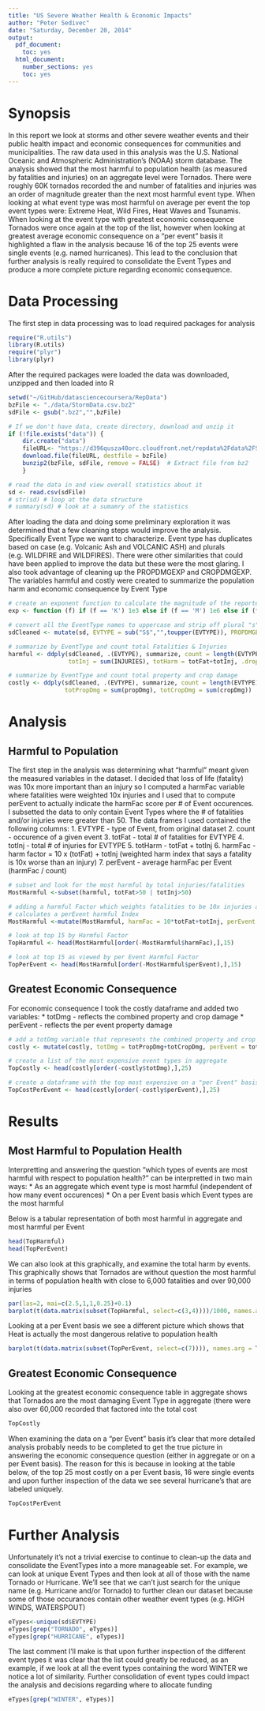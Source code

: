 ```yaml
---
title: "US Severe Weather Health & Economic Impacts"
author: "Peter Sedivec"
date: "Saturday, December 20, 2014"
output:
  pdf_document:
    toc: yes
  html_document:
    number_sections: yes
    toc: yes
---
```


# Synopsis
In this report we look at storms and other severe weather events and their public health impact and economic consequences for communities and municipalities. The raw data used in this analysis was the U.S. National Oceanic and Atmospheric Administration's (NOAA) storm database. The analysis showed that the most harmful to population health (as measured by fatalities and injuries) on an aggregate level were Tornados. There were roughly 60K tornados recorded the and number of fatalities and injuries was an order of magnitude greater than the next most harmful event type. When looking at what event type was most harmful on average per event the top event types were: Extreme Heat, Wild Fires, Heat Waves and Tsunamis. When looking at the event type with greatest economic consequence Tornados were once again at the top of the list, however when looking at greatest average economic consequence on a "per event" basis it highlighted a flaw in the analysis because 16 of the top 25 events were single events (e.g. named hurricanes). This lead to the conclusion that further analysis is really required to consolidate the Event Types and produce a more complete picture regarding economic consequence.

# Data Processing
The first step in data processing was to load required packages for analysis 

```r
require("R.utils")
library(R.utils)
require("plyr")
library(plyr)
```
After the required packages were loaded the data was downloaded, unzipped and then loaded into R

```r
setwd("~/GitHub/datasciencecoursera/RepData")
bzFile <- "./data/StormData.csv.bz2"
sdFile <- gsub(".bz2","",bzFile)

# If we don't have data, create directory, download and unzip it
if (!file.exists("data")) {
    dir.create("data")
    fileURL<- "https://d396qusza40orc.cloudfront.net/repdata%2Fdata%2FStormData.csv.bz2"
    download.file(fileURL, destfile = bzFile)
    bunzip2(bzFile, sdFile, remove = FALSE)  # Extract file from bz2
    }

# read the data in and view overall statistics about it
sd <- read.csv(sdFile)
# str(sd) # loop at the data structure
# summary(sd) # look at a sumamry of the statistics
```
After loading the data and doing some preliminary exploration it was determined that a few cleaning steps would improve the analysis. Specifically Event Type we want to characterize.  Event type has duplicates based on case (e.g. Volcanic Ash and VOLCANIC ASH) and plurals (e.g. WILDFIRE and WILDFIRES). There were other similarities that could have been applied to improve the data but these were the most glaring.  I also took advantage of cleaning up the PROPDMGEXP and CROPDMGEXP. The variables harmful and costly were created to summarize the population harm and economic consequence by Event Type

```r
# create an exponent function to calculate the magnitude of the reported crop/property damage (thousands, millions, billions)
exp <- function (f) if (f == 'K') 1e3 else if (f == 'M') 1e6 else if (f == 'B') 1e9 else 1

# convert all the EventType names to uppercase and strip off plural "s", clean-up PROPDMGEXP and COPDMGEXP so they're all upper-case factors and convert values to $ by creating propDmg and cropDmg functions
sdCleaned <- mutate(sd, EVTYPE = sub("S$","",toupper(EVTYPE)), PROPDMGEXP = toupper(PROPDMGEXP), CROPDMGEXP = toupper(CROPDMGEXP), propDmg = PROPDMG*exp(PROPDMGEXP), cropDmg = CROPDMG*exp(CROPDMGEXP))

# summarize by EventType and count total Fatalities & Injuries
harmful <- ddply(sdCleaned, .(EVTYPE), summarize, count = length(EVTYPE), totFat = sum(FATALITIES),
                 totInj = sum(INJURIES), totHarm = totFat+totInj, .drop=FALSE)

# summarize by EventType and count total property and crop damage
costly <- ddply(sdCleaned, .(EVTYPE), summarize, count = length(EVTYPE), 
                totPropDmg = sum(propDmg), totCropDmg = sum(cropDmg))
```

# Analysis
## Harmful to Population
The first step in the analysis was determining what "harmful" meant given the measured variables in the dataset. I decided that loss of life (fatality) was 10x more important than an injury so I computed a harmFac variable where fatalities were weighted 10x injuries and I used that to compute perEvent to actually indicate the harmFac score per # of Event occurences.  I subsetted the data to only contain Event Types where the # of fatalities and/or injuries were greater than 50. The data frames I used contained the following columns:
1. EVTYPE - type of Event, from original dataset
2.  count - occurence of a given event
3.  totFat - total # of fatalities for EVTYPE
4. totInj - total # of injuries for EVTYPE
5. totHarm - totFat + totInj
6. harmFac - harm factor = 10 x (totFat) + totInj (weighted harm index that says a fatality is 10x worse than an injury)
7. perEvent - average harmFac per Event (harmFac / count)

```r
# subset and look for the most harmful by total injuries/fatalities
MostHarmful <-subset(harmful, totFat>50 | totInj>50)

# adding a harmful Factor which weights fatalities to be 10x injuries and also 
# calculates a perEvent harmful Index
MostHarmful <-mutate(MostHarmful, harmFac = 10*totFat+totInj, perEvent = round(harmFac/count,1))

# look at top 15 by Harmful Factor
TopHarmful <- head(MostHarmful[order(-MostHarmful$harmFac),],15)

# look at top 15 as viewed by per Event Harmful Factor
TopPerEvent <- head(MostHarmful[order(-MostHarmful$perEvent),],15)
```

## Greatest Economic Consequence
For economic consequence I took the costly dataframe and added two variables: 
* totDmg - reflects the combined property and crop damage
* perEvent - reflects the per event property damage
```r
# add a totDmg variable that represents the combined property and crop damage
costly <- mutate(costly, totDmg = totPropDmg+totCropDmg, perEvent = totDmg/count)

# create a list of the most expensive event types in aggregate
TopCostly <- head(costly[order(-costly$totDmg),],25)

# create a dataframe with the top most expensive on a "per Event" basis
TopCostPerEvent <- head(costly[order(-costly$perEvent),],25)
```

# Results
## Most Harmful to Population Health 
Interpretting and answering the question "which types of events are most harmful with respect to population health?" can be interpretted in two main ways:
* As an aggregate which event type is most harmful (independent of how many event occurences)
* On a per Event basis which Event types are the most harmful

Below is a tabular representation of both most harmful in aggregate and most harmful per Event

```r
head(TopHarmful)
head(TopPerEvent)
```

We can also look at this graphically, and examine the total harm by events. This graphically shows that Tornados are without question the most harmful in terms of population health with close to 6,000 fatalities and over 90,000 injuries
```r
par(las=2, mai=c(2.5,1,1,0.25)+0.1)
barplot(t(data.matrix(subset(TopHarmful, select=c(3,4))))/1000, names.arg = TopHarmful$EVTYPE, legend.text=c("Fatalities","Injuries"),main="Total Harm by Event (thousands)", ylab="# injuries/fatalities (in thousands)")
```

Looking at a per Event basis we see a different picture which shows that Heat is actually the most dangerous relative to population health
```r
barplot(t(data.matrix(subset(TopPerEvent, select=c(7)))), names.arg = TopPerEvent$EVTYPE, main="Ave Harm Per Event", ylab="Ave Harm Factor per Event")
```

## Greatest Economic Consequence
Looking at the greatest economic consequence table in aggregate shows that Tornados are the most damaging Event Type in aggregate (there were also over 60,000 recorded that factored into the total cost
```r
TopCostly
```

When examining the data on a "per Event" basis it's clear that more detailed analysis probably needs to be completed to get the true picture in answering the economic consequence question (either in aggregate or on a per Event basis). The reason for this is because in looking at the table below, of the top 25 most costly on a per Event basis, 16 were single events and upon further inspection of the data we see several hurricane's that are labeled uniquely.  
```r
TopCostPerEvent
```

# Further Analysis
Unfortunately it's not a trivial exercise to continue to clean-up the data and consolidate the EventTypes into a more manageable set.  For example, we can look at unique Event Types and then look at all of those with the name Tornado or Hurricane.  We'll see that we can't just search for the unique name (e.g. Hurricane and/or Tornado) to further clean our dataset because some of those occurances contain other weather event types (e.g. HIGH WINDS, WATERSPOUT)
```r
eTypes<-unique(sd$EVTYPE)
eTypes[grep("TORNADO", eTypes)]
eTypes[grep("HURRICANE", eTypes)]
```

The last comment I'll make is that upon further inspection of the different event types it was clear that the list could greatly be reduced, as an example, if we look at all the event types containing the word WINTER we notice a lot of similarity.  Further consolidation of event types could impact the analysis and decisions regarding where to allocate funding
```r
eTypes[grep("WINTER", eTypes)]
```